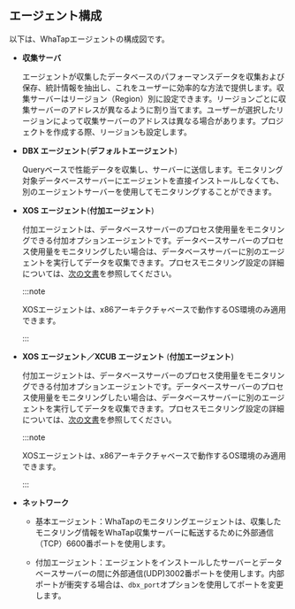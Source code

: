 ## エージェント構成

以下は、WhaTapエージェントの構成図です。 

<Xclude product='cubrid'>

<ImgLang img='agent-xos-architecture.png' desc='エージェント構成図' />

</Xclude>

<InDoc product='cubrid'>

<ImgLang img='agent-xos-xcub-architecture.png' desc='エージェント構成図' />

</InDoc>

-   **収集サーバ**

    エージェントが収集したデータベースのパフォーマンスデータを収集および保存、統計情報を抽出し、これをユーザーに効率的な方法で提供します。収集サーバーはリージョン（Region）別に設定できます。リージョンごとに収集サーバーのアドレスが異なるように割り当てます。ユーザーが選択したリージョンによって収集サーバーのアドレスは異なる場合があります。プロジェクトを作成する際、リージョンも設定します。

-   **DBX エージェント**(**デフォルトエージェント**)

    Queryベースで性能データを収集し、サーバーに送信します。モニタリング対象データベースサーバーにエージェントを直接インストールしなくても、別のエージェントサーバーを使用してモニタリングすることができます。

<Xclude product='cubrid'>

-   **XOS エージェント**(**付加エージェント**)

    付加エージェントは、データベースサーバーのプロセス使用量をモニタリングできる付加オプションエージェントです。データベースサーバーのプロセス使用量をモニタリングしたい場合は、データベースサーバーに別のエージェントを実行してデータを収集できます。プロセスモニタリング設定の詳細については、[次の文書](agent-manage)を参照してください。

    :::note

    XOSエージェントは、x86アーキテクチャベースで動作するOS環境のみ適用できます。

    :::

</Xclude>
<InDoc product='cubrid'>

-   **XOS エージェント／XCUB エージェント** (**付加エージェント**)

    付加エージェントは、データベースサーバーのプロセス使用量をモニタリングできる付加オプションエージェントです。データベースサーバーのプロセス使用量をモニタリングしたい場合は、データベースサーバーに別のエージェントを実行してデータを収集できます。プロセスモニタリング設定の詳細については、[次の文書](agent-manage)を参照してください。

    :::note

    XOSエージェントは、x86アーキテクチャベースで動作するOS環境のみ適用できます。

    :::

</InDoc>

-   **ネットワーク**

    -   基本エージェント：WhaTapのモニタリングエージェントは、収集したモニタリング情報をWhaTap収集サーバーに転送するために外部通信（TCP）6600番ポートを使用します。

    -   付加エージェント：エージェントをインストールしたサーバーとデータベースサーバーの間に外部通信(UDP)3002番ポートを使用します。内部ポートが衝突する場合は、`dbx_port`オプションを使用してポートを変更します。
